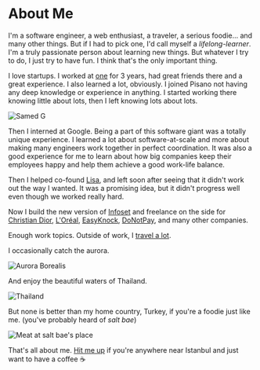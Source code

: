 
<div className={styles.Document}>

# About Me

I'm a software engineer, a web enthusiast, a traveler, a serious foodie... and many other things. But if I had to pick one, I'd call myself a _lifelong-learner_. I'm a truly passionate person about learning new things. But whatever I try to do, I just try to have fun. I think that's the only important thing.

I love startups. I worked at [one](https://www.pisano.co) for 3 years, had great friends there and a great experience. I also learned a lot, obviously. I joined Pisano not having any deep knowledge or experience in anything. I started working there knowing little about lots, then I left knowing lots about lots.

<img src={googleG} alt="Samed G" />

Then I interned at Google. Being a part of this software giant was a totally unique experience. I learned a lot about software-at-scale and more about making many engineers work together in perfect coordination. It was also a good experience for me to learn about how big companies keep their employees happy and help them achieve a good work-life balance.

Then I helped co-found [Lisa](https://asklisa.ai/), and left soon after seeing that it didn't work out the way I wanted. It was a promising idea, but it didn't progress well even though we worked really hard.

Now I build the new version of [Infoset](https://infoset.app/) and freelance on the side for [Christian Dior](https://www.dior.com/), [L'Oréal](https://www.loreal.com/), [EasyKnock](https://www.easyknock.com/), [DoNotPay](https://www.donotpay.com/parking/), and many other companies. 

Enough work topics. Outside of work, I [travel a lot](/travel-map).

I occasionally catch the aurora.

<img src={aurora} alt="Aurora Borealis" />

And enjoy the beautiful waters of Thailand.

<img src={thailand} alt="Thailand" />

But none is better than my home country, Turkey, if you're a foodie just like me. (you've probably heard of _salt bae_)

<img src={meat} alt="Meat at salt bae's place"/>

That's all about me. [Hit me up](https://twitter.com/smddzcy) if you're anywhere near Istanbul and just want to have a coffee ☕️

</div>